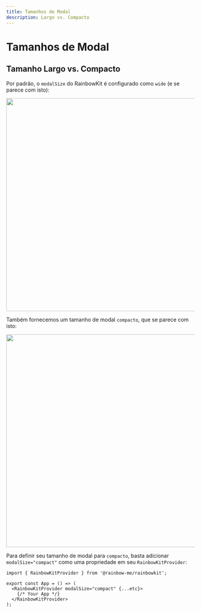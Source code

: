 ```yaml
---
title: Tamanhos de Modal
description: Largo vs. Compacto
---
```


# Tamanhos de Modal

## Tamanho Largo vs. Compacto

Por padrão, o `modalSize` do RainbowKit é configurado como `wide` (e se parece com isto):

<Img src="/modal-default.png" height="569" width="1029" />

Também fornecemos um tamanho de modal `compacto`, que se parece com isto:

<Img src="/modal-compact.png" height="569" width="1029" />

Para definir seu tamanho de modal para `compacto`, basta adicionar `modalSize="compact"` como uma propriedade em seu `RainbowKitProvider`:

```tsx
import { RainbowKitProvider } from '@rainbow-me/rainbowkit';

export const App = () => (
  <RainbowKitProvider modalSize="compact" {...etc}>
    {/* Your App */}
  </RainbowKitProvider>
);
```
